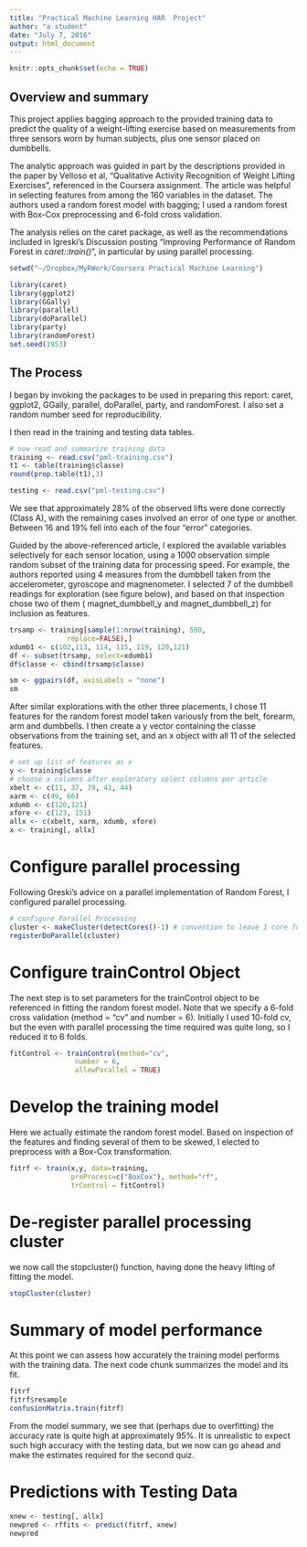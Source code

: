 ---
title: "Practical Machine Learning HAR  Project"
author: "a student"
date: "July 7, 2016"
output: html_document
---

```{r setup, include=FALSE}
knitr::opts_chunk$set(echo = TRUE)
```

## Overview and summary

This project applies bagging approach to the provided training data to predict the quality of a weight-lifting exercise based on measurements from three sensors worn by human subjects, plus one sensor placed on dumbbells.

The analytic approach was guided in part by the descriptions provided in the paper by Velloso et al, "Qualitative Activity Recognition of Weight Lifting Exercises", referenced in the Coursera assignment. The article was helpful in selecting features from among the 160 variables in the dataset. The authors used a random forest model with bagging; I used a random forest with Box-Cox preprocessing and 6-fold cross validation. 

The analysis relies on the caret package, as well as the recommendations included in lgreski's Discussion posting "Improving Performance of Random Forest in *caret::train()*", in particular by using parallel processing.
```{r, echo=FALSE, warning=FALSE, message=FALSE}
setwd("~/Dropbox/MyRWork/Coursera Practical Machine Learning")

library(caret)
library(ggplot2)
library(GGally)
library(parallel)
library(doParallel)
library(party)
library(randomForest)
set.seed(1953)

```

## The Process
I began by invoking the packages to be used in preparing this report: caret, ggplot2, GGally, parallel, doParallel, party, and randomForest. I also set a random number seed for reproducibility.

I then read in the training and testing data tables. 
```{r, echo=FALSE}
# now read and summarize training data
training <- read.csv("pml-training.csv")
t1 <- table(training$classe)
round(prop.table(t1),3)

testing <- read.csv("pml-testing.csv")
```

We see that approximately 28% of the observed lifts were done correctly (Class A), with the remaining cases involved an error of one type or another. Between 16 and 19% fell into each of the four "error" categories.

Guided by the above-referenced article, I explored the available variables selectively for each sensor location, using a 1000 observation simple random subset of the training data for processing  speed. For example, the authors reported using 4 measures from the dumbbell taken from the accelerometer, gyroscope and magnenometer.  I selected 7 of the dumbbell readings for exploration (see figure below), and based on that inspection chose two of them ( magnet_dumbbell_y and magnet_dumbbell_z) for inclusion as features. 

```{r, echo=FALSE, warning=FALSE}
trsamp <- training[sample(1:nrow(training), 500,
              replace=FALSE),]
xdumb1 <- c(102,113, 114, 115, 119, 120,121)
df <- subset(trsamp, select=xdumb1)
df$classe <- cbind(trsamp$classe)

sm <- ggpairs(df, axisLabels = "none")
sm
```
After similar explorations with the other three placements, I chose 11 features for the random forest model taken variously from the belt, forearm, arm and dumbbells. I then create a y vector containing the classe observations from the training set, and an x object with all 11 of the selected features. 

```{r}
# set up list of features as x
y <- training$classe
# choose x columns after exploratory select columns per article
xbelt <- c(11, 37, 39, 41, 44)
xarm <- c(49, 66)
xdumb <- c(120,121)
xfore <- c(123, 151)
allx <- c(xbelt, xarm, xdumb, xfore)
x <- training[, allx]
```

# Configure parallel processing

Following Greski's advice on a parallel implementation of Random Forest, I configured parallel processing.

```{r}
# configure Parallel Processing
cluster <- makeCluster(detectCores()-1) # convention to leave 1 core for OS
registerDoParallel(cluster)

```

 
# Configure trainControl Object
The next step is to set parameters for the trainControl object to be referenced in fitting the random forest model. Note that we specify a 6-fold cross validation (method = "cv" and number = 6). Initially I used 10-fold cv, but the even with parallel processing the time required was quite long, so I reduced it to 6 folds.
```{r}
fitControl <- trainControl(method="cv",
                number = 6,
                allowParallel = TRUE)
```

# Develop the training model
Here we actually estimate the random forest model. Based on inspection of the features and finding several of them to be skewed, I elected to preprocess with a Box-Cox transformation.

```{r}
fitrf <- train(x,y, data=training, 
               preProcess=c("BoxCox"), method="rf",
               trControl = fitControl)

```

# De-register parallel processing cluster
we now call the stopcluster() function, having done the heavy lifting of fitting the model. 

```{r}
stopCluster(cluster)
```

# Summary of model performance
At this point we can assess how accurately the training model performs with the training data. The next code chunk summarizes the model and its fit.
```{r}

fitrf
fitrf$resample
confusionMatrix.train(fitrf)

```

From the model summary, we see that (perhaps due to overfitting) the accuracy rate is quite high at approximately 95%. It is unrealistic to expect such high accuracy with the testing data, but we now can go ahead and make the estimates required for the second quiz.

# Predictions with Testing Data

```{r}
xnew <- testing[, allx]
newpred <- rffits <- predict(fitrf, xnew)
newpred

```

